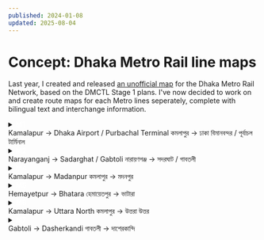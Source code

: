 ```yaml
---
published: 2024-01-08
updated: 2025-08-04
---
```



# Concept: Dhaka Metro Rail line maps

Last year, I created and released [an unofficial map](/garden/dhaka-metro-map) for the
Dhaka Metro Rail Network, based on the DMCTL Stage 1 plans. I've now decided to
work on and create route maps for each Metro lines seperately, complete with
bilingual text and interchange information.

<LicenseCard license="cc-by-nc-sa" label="These graphics" labelplural={true} />

<div class="flex flex-col gap-2">

<details>
<summary id="m1" class="flex items-center">
    <strong class="bg-[#fd4750] rounded-sm px-1 mr-2.5 flex-shrink" style="color: white !important">M1</strong>
    <div class="flex flex-col">
        <span>Kamalapur → Dhaka Airport / Purbachal Terminal</span>
        <span>কমলাপুর → ঢাকা বিমানবন্দর / পূর্বাচল টার্মিনাল</span>
    </div>        
</summary>

![Line map for M1, Kamalapur to Dhaka Airport and Purbachal Terminal.](media/dhaka-metro/m1.png)

</details>

<details>
<summary id="m2" class="flex items-center">
    <strong class="bg-[#af31e7] rounded-sm px-1 mr-2.5 flex-shrink" style="color: white !important">M2</strong>
    <div class="flex flex-col">
        <span>Narayanganj → Sadarghat / Gabtoli</span>
        <span>নারায়ণগঞ্জ → সদরঘাট / গাবতলী</span>
    </div>        
</summary>

![Line map for M2, Narayanganj to Sadarghat and Gabtoli.](media/dhaka-metro/m2.png)

</details>

<details>
<summary id="m4" class="flex items-center">
    <strong class="bg-[#0a5cad] rounded-sm px-1 mr-2.5 flex-shrink" style="color: white !important">M4</strong>
    <div class="flex flex-col">
        <span>Kamalapur → Madanpur</span>
        <span>কমলাপুর → মদনপুর</span>
    </div>        
</summary>

![Line map for M4, Kamalapur to Madanpur.](media/dhaka-metro/m4.png)

</details>

<details>
<summary id="m5" class="flex items-center">
    <strong class="bg-[#12b1da] rounded-sm px-1 mr-2.5 flex-shrink" style="color: white !important">M5</strong>
    <div class="flex flex-col">
        <span>Hemayetpur → Bhatara</span>
        <span>হেমায়েতপুর → ভাটারা</span>
    </div>        
</summary>

![Line map for M5, Hemayetpur to Bhatara.](media/dhaka-metro/m5.png)

</details>

<details>
<summary id="m6" class="flex items-center">
    <strong class="bg-[#45723c] rounded-sm px-1 mr-2.5 flex-shrink" style="color: white !important">M6</strong>
    <div class="flex flex-col">
        <span>Kamalapur → Uttara North</span>
        <span>কমলাপুর → উত্তরা উত্তর</span>
    </div>        
</summary>

![Line map for M6, Kamalapur to Uttara North.](media/dhaka-metro/m6.png)

</details>

<details>
<summary id="m7" class="flex items-center">
    <strong class="bg-[#f79b21] rounded-sm px-1 mr-2.5 flex-shrink" style="color: white !important">M7</strong>
    <div class="flex flex-col">
        <span>Gabtoli → Dasherkandi</span>
        <span>গাবতলী → দাশেরকান্দি</span>
    </div>        
</summary>

![Line map for M7, Gabtoli to Dasherkandi.](media/dhaka-metro/m7.png)

</details>

</div>